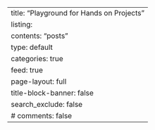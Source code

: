 ---
title: "Playground for Hands on Projects"
listing: 
   contents: "posts"
   type: default
   categories: true
   feed: true
page-layout: full
title-block-banner: false
search_exclude: false
# comments: false
---